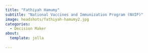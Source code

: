```yaml
---
title: "Fathiyah Hamumy"
subtitle: "National Vaccines and Immunization Program (NVIP)"
image: headshots/fathiyah-hamumy2.jpg
categories:
  - Decision Maker
about:
  template: jolla
  
---
```


